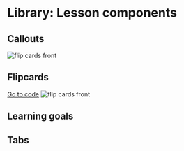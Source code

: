 # Library: Lesson components
## Callouts
![flip cards front](images/learning-goal.png)
## Flipcards 
[Go to code](https://github.com/JennaLeysens/channable-academy/blob/main/lesson-components/flip-cards)
![flip cards front](images/flipcards.png)
## Learning goals
## Tabs 
